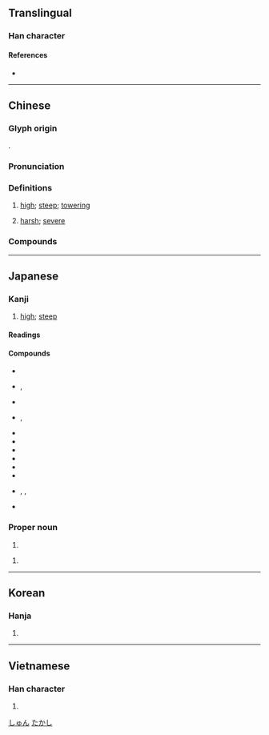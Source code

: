 {{character info/new}}
==Translingual==

===Han character===
{{Han char|rn=46|rad=山|as=07|sn=10|four=23747|canj=UICE|ids=⿰山夋}}

====References====
* {{Han ref|kx=0312.120|dkj=08116|dj=0612.170|hdz=10776.160|uh=5CFB|ud=23803|bh=AE6D|bd=44653}}

----

==Chinese==
{{zh-forms}}

===Glyph origin===
{{Han etym}}
{{Han compound|山|夋|ls=psc|c1=s|c2=p|t1=mountain}}.

===Pronunciation===
{{zh-pron
|m=jùn
|c=zeon3
|mn=chùn
|mc=y
|oc=y
|ma=
|cat=a
}}

===Definitions===
{{zh-hanzi}}

# {{lb|zh|of [[mountain]]s}} [[high]]; [[steep]]; [[towering]]
# [[harsh]]; [[severe]]

===Compounds===
{{zh-der|峻阪|峻酷|冷峻|峻法|崇山峻嶺|嚴刑峻法|峻刻|峻峭|峭峻|峻德|峻宇|峻阪鹽車|峻嶺|峻爵|巉峻|峻直|嚴峻|峻急|巔崖峻谷|峻論|峻節|峻秩|峻滑|峻挺|峻嶺崇山|峻崖|峻密|峻厲|峻原|峻筆|嶮峻|嵩峻|峻極|峻切|峻拒|切峻|清曹峻府|清風峻節|高峻|隆刑峻法|風骨峭峻|險峻|高山峻嶺|陡峻|高風峻節}}

----

==Japanese==

===Kanji===
{{ja-kanji|grade=|rs=山07}}

# {{lb|ja|of a mountain}} [[high]]; [[steep]]

====Readings====
{{ja-readings
|on=しゅん
|kun=たかい, けわしい
|nanori=
}}

====Compounds====
{{der-top3|Compounds}}
* {{ja-r|峻拒|しゅんきょ}}
* {{ja-r|峻険|しゅんけん|rom=-}}, {{ja-r|峻嶮|しゅんけん}}
* {{ja-r|峻厳|しゅんげん}}
* {{ja-r|峻酷|しゅんこく|rom=-}}, {{ja-r|峻刻|しゅんこく}}
* {{ja-r|峻峭|しゅんしょう}}
* {{ja-r|峻別|しゅんべつ}}
* {{ja-r|峻峰|しゅんぽう}}
* {{ja-r|峻嶺|しゅんれい}}
* {{ja-r|峻烈|しゅんれつ}}
* {{ja-r|急峻|きゅうしゅん}}
* {{ja-r|険峻|けんしゅん|rom=-}}, {{ja-r|嶮峻|けんしゅん|rom=-}}, {{ja-r|剣峻|けんしゅん}}
* {{ja-r|峻下剤|しゅんげざい}}
{{der-bottom}}

===Proper noun===
{{ja-pos|proper|しゅん}}

# {{given name|ja|male}}

{{ja-pos|proper|たかし}}

# {{given name|ja|male}}

[[Category:Japanese male given names|しゅん]]
[[Category:Japanese male given names|たかし]]

----

==Korean==

===Hanja===
{{ko-hanja|hangeul=준|rv=jun|mr=chun}}

# {{rfdef|ko|sort=山07}}

----

==Vietnamese==

===Han character===
{{vi-hantu|[[tuấn]]|rs=山07}}

# {{rfdef|vi|sort=山07}}